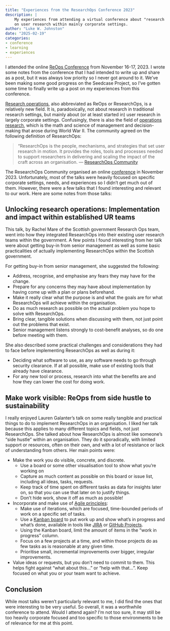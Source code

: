 ```yaml
---
title: "Experiences from the ResearchOps Conference 2023"
description: |
    My experiences from attending a virtual conference about "research operations", a relatively new area
    on user research within mainly corporate settings.
author: "Luke W. Johnston"
date: "2025-02-19"
categories:
- conference
- learning
- experiences
---
```


::: callout-important
I attended the online [ReOps Conference](https://reopsconference.com/)
from November 16-17, 2023. I wrote some notes from the conference that I
had intended to write up and share as a post, but it was always low
priority so I never got around to it. We've been making some good
progress on the Seedcase Project, so I've gotten some time to finally write up a post on my
experiences from this conference.
:::

[Research operations](https://researchops.community/), also abbreviated
as ReOps or ResearchOps, is a relatively new field. It is,
paradoxically, not about research in traditional research settings, but
mainly about (or at least started in) user research in largely corporate
settings. Confusingly, there is also the field of [operations
research](https://en.wikipedia.org/wiki/Operations_research), which is
the math and science of management and decision-making that arose during
World War II. The community agreed on the following definition of ResearchOps:

> "ResearchOps is the people, mechanisms, and strategies that set user
> research in motion. It provides the roles, tools and processes needed
> to support researchers in delivering and scaling the impact of the
> craft across an organisation. --- [ResearchOps
> Community](https://researchops.community/about/)

The ResearchOps Community organised an online
[conference](https://reopsconference.com/) in November 2023.
Unfortunately, most of the talks were heavily focused on specific
corporate settings, needs, and experiences so I didn't get much out of
them. However, there were a few talks that I found interesting and
relevant to our work. Here are some notes from those talks:

## Unlocking research operations: Implementation and impact within established UR teams

This talk, by Rachel Mare of the Scottish government Research Ops team,
went into how they integrated ResearchOps into their existing user
research teams within the government. A few points I found interesting
from her talk were about getting buy-in from senior management as well
as some basic practicalities of actually implementing ResearchOps within
the Scottish government.

For getting buy-in from senior management, she suggested the following:

-   Address, recognise, and emphasise any fears they may have for the
    change.
-   Prepare for any concerns they may have about implementation by
    having come up with a plan or plans beforehand.
-   Make it really clear what the purpose is and what the goals are for
    what ResearchOps will achieve within the organisation.
-   Do as much research as possible on the actual problem you hope to
    solve with ResearchOps.
-   Bring clear, tangible solutions when discussing with them, not just
    point out the problems that exist.
-   Senior management listens strongly to cost-benefit analyses, so do
    one before meeting with them.

She also described some practical challenges and considerations they had
to face before implementing ResearchOps as well as during it:

-   Deciding what software to use, as any software needs to go through
    security clearance. If at all possible, make use of existing tools
    that already have clearance.
-   For any new tool or process, research into what the benefits are and
    how they can lower the cost for doing work.

## Make work visible: ReOps from side hustle to sustainability

I really enjoyed Lauren Galanter's talk on some really tangible and
practical things to do to implement ResearchOps in an organisation. I
liked her talk because this applies to many different topics and fields,
not just ResearchOps. She talked about how ResearchOps is almost like
someone's "side hustle" within an organisation. They do it sporadically,
with limited support or resources, often on their own, and with a lot of
resistance or lack of understanding from others. Her main points were:

-   Make the work you do visible, concrete, and discrete.
    -   Use a board or some other visualisation tool to show what you're
        working on
    -   Capture as much content as possible on this board or issue list,
        including all ideas, tasks, requests.
    -   Keep track of time spent on different tasks as data for insights
        later on, so that you can use that later on to justify things.
    -   Don't hide work, show it off as much as possible!
-   Incorporate and make use of [Agile
    principles](https://agilemanifesto.org/):
    -   Make use of iterations, which are focused, time-bounded periods
        of work on a specific set of tasks.
    -   Use a [Kanban board](https://en.wikipedia.org/wiki/Kanban_board)
        to put work up and show what's in progress and what's done,
        available in tools like
        [JIRA](https://www.atlassian.com/software/jira) or [GitHub
        Projects](https://docs.github.com/en/issues/planning-and-tracking-with-projects/learning-about-projects/about-projects).
    -   Using the Kanban board, limit the amount of items in the "work
        in progress" column.
    -   Focus on a few projects at a time, and within those projects do
        as few tasks as is reasonable at any given time.
    -   Prioritise small, incremental improvements over bigger,
        irregular improvements.
-   Value ideas or requests, but you don't need to commit to them. This
    helps fight against "what about this..." or "help with that...".
    Keep focused on what you or your team want to achieve.

## Conclusion

While most talks weren't particularly relevant to me, I did find the
ones that were interesting to be very useful. So overall, it was a
worthwhile conference to attend. Would I attend again? I'm not too sure,
it may still be too heavily corporate focused and too specific to those
environments to be of relevance for me at this point.
